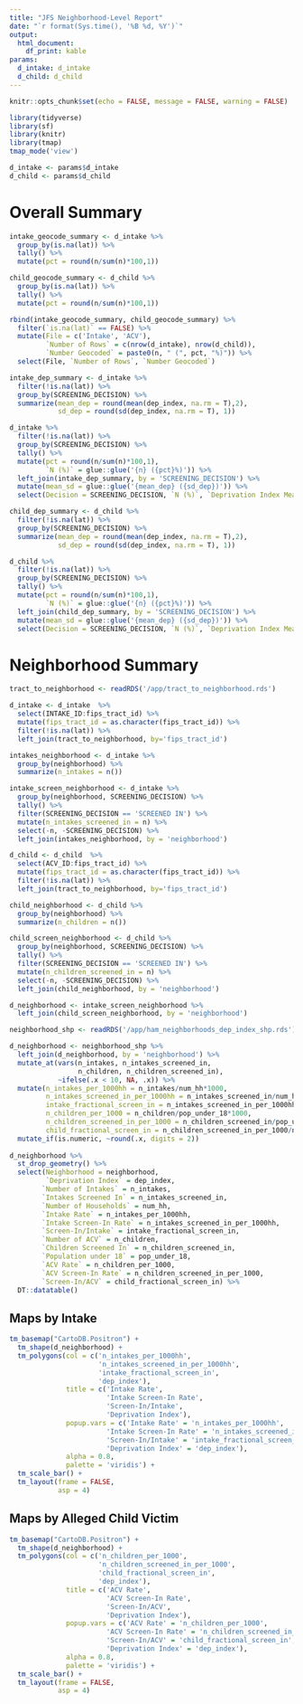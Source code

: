 ```yaml
---
title: "JFS Neighborhood-Level Report"
date: "`r format(Sys.time(), '%B %d, %Y')`"
output: 
  html_document:
    df_print: kable
params: 
  d_intake: d_intake
  d_child: d_child
---
```


```r
knitr::opts_chunk$set(echo = FALSE, message = FALSE, warning = FALSE)

library(tidyverse)
library(sf)
library(knitr)
library(tmap)
tmap_mode('view')
```

```r
d_intake <- params$d_intake
d_child <- params$d_child
```

# Overall Summary

```r
intake_geocode_summary <- d_intake %>% 
  group_by(is.na(lat)) %>% 
  tally() %>% 
  mutate(pct = round(n/sum(n)*100,1))

child_geocode_summary <- d_child %>% 
  group_by(is.na(lat)) %>% 
  tally() %>% 
  mutate(pct = round(n/sum(n)*100,1))

rbind(intake_geocode_summary, child_geocode_summary) %>% 
  filter(`is.na(lat)` == FALSE) %>% 
  mutate(File = c('Intake', 'ACV'), 
         `Number of Rows` = c(nrow(d_intake), nrow(d_child)),
         `Number Geocoded` = paste0(n, " (", pct, "%)")) %>% 
  select(File, `Number of Rows`, `Number Geocoded`)
```



```r
intake_dep_summary <- d_intake %>% 
  filter(!is.na(lat)) %>% 
  group_by(SCREENING_DECISION) %>% 
  summarize(mean_dep = round(mean(dep_index, na.rm = T),2), 
            sd_dep = round(sd(dep_index, na.rm = T), 1))

d_intake %>% 
  filter(!is.na(lat)) %>% 
  group_by(SCREENING_DECISION) %>% 
  tally() %>% 
  mutate(pct = round(n/sum(n)*100,1),
         `N (%)` = glue::glue('{n} ({pct}%)')) %>% 
  left_join(intake_dep_summary, by = 'SCREENING_DECISION') %>% 
  mutate(mean_sd = glue::glue('{mean_dep} ({sd_dep})')) %>% 
  select(Decision = SCREENING_DECISION, `N (%)`, `Deprivation Index Mean (sd) ` = mean_sd)
```

```r
child_dep_summary <- d_child %>% 
  filter(!is.na(lat)) %>% 
  group_by(SCREENING_DECISION) %>% 
  summarize(mean_dep = round(mean(dep_index, na.rm = T),2), 
            sd_dep = round(sd(dep_index, na.rm = T), 1))

d_child %>% 
  filter(!is.na(lat)) %>% 
  group_by(SCREENING_DECISION) %>% 
  tally() %>% 
  mutate(pct = round(n/sum(n)*100,1),
         `N (%)` = glue::glue('{n} ({pct}%)')) %>% 
  left_join(child_dep_summary, by = 'SCREENING_DECISION') %>% 
  mutate(mean_sd = glue::glue('{mean_dep} ({sd_dep})')) %>% 
  select(Decision = SCREENING_DECISION, `N (%)`, `Deprivation Index Mean (sd) ` = mean_sd)
```

# Neighborhood Summary

```r
tract_to_neighborhood <- readRDS('/app/tract_to_neighborhood.rds')

d_intake <- d_intake  %>%
  select(INTAKE_ID:fips_tract_id) %>% 
  mutate(fips_tract_id = as.character(fips_tract_id)) %>% 
  filter(!is.na(lat)) %>% 
  left_join(tract_to_neighborhood, by='fips_tract_id')

intakes_neighborhood <- d_intake %>% 
  group_by(neighborhood) %>% 
  summarize(n_intakes = n())

intake_screen_neighborhood <- d_intake %>% 
  group_by(neighborhood, SCREENING_DECISION) %>% 
  tally() %>% 
  filter(SCREENING_DECISION == 'SCREENED IN') %>% 
  mutate(n_intakes_screened_in = n) %>% 
  select(-n, -SCREENING_DECISION) %>% 
  left_join(intakes_neighborhood, by = 'neighborhood')

d_child <- d_child  %>%
  select(ACV_ID:fips_tract_id) %>% 
  mutate(fips_tract_id = as.character(fips_tract_id)) %>% 
  filter(!is.na(lat)) %>% 
  left_join(tract_to_neighborhood, by='fips_tract_id')

child_neighborhood <- d_child %>% 
  group_by(neighborhood) %>% 
  summarize(n_children = n())

child_screen_neighborhood <- d_child %>% 
  group_by(neighborhood, SCREENING_DECISION) %>% 
  tally() %>% 
  filter(SCREENING_DECISION == 'SCREENED IN') %>% 
  mutate(n_children_screened_in = n) %>% 
  select(-n, -SCREENING_DECISION) %>% 
  left_join(child_neighborhood, by = 'neighborhood')

d_neighborhood <- intake_screen_neighborhood %>% 
  left_join(child_screen_neighborhood, by = 'neighborhood')

neighborhood_shp <- readRDS('/app/ham_neighborhoods_dep_index_shp.rds')

d_neighborhood <- neighborhood_shp %>% 
  left_join(d_neighborhood, by = 'neighborhood') %>% 
  mutate_at(vars(n_intakes, n_intakes_screened_in, 
                 n_children, n_children_screened_in), 
            ~ifelse(.x < 10, NA, .x)) %>% 
  mutate(n_intakes_per_1000hh = n_intakes/num_hh*1000,
         n_intakes_screened_in_per_1000hh = n_intakes_screened_in/num_hh*1000,
         intake_fractional_screen_in = n_intakes_screened_in_per_1000hh/n_intakes_per_1000hh,
         n_children_per_1000 = n_children/pop_under_18*1000,
         n_children_screened_in_per_1000 = n_children_screened_in/pop_under_18*1000,
         child_fractional_screen_in = n_children_screened_in_per_1000/n_children_per_1000) %>%
  mutate_if(is.numeric, ~round(.x, digits = 2))
  
d_neighborhood %>%
  st_drop_geometry() %>% 
  select(Neighborhood = neighborhood, 
         `Deprivation Index` = dep_index,
        `Number of Intakes` = n_intakes, 
        `Intakes Screened In` = n_intakes_screened_in,
        `Number of Households` = num_hh, 
        `Intake Rate` = n_intakes_per_1000hh,
        `Intake Screen-In Rate` = n_intakes_screened_in_per_1000hh,
        `Screen-In/Intake` = intake_fractional_screen_in,
        `Number of ACV` = n_children, 
        `Children Screened In` = n_children_screened_in, 
        `Population under 18` = pop_under_18,
        `ACV Rate` = n_children_per_1000, 
        `ACV Screen-In Rate` = n_children_screened_in_per_1000,
        `Screen-In/ACV` = child_fractional_screen_in) %>% 
  DT::datatable()
```

## Maps by Intake

```r
tm_basemap("CartoDB.Positron") +
  tm_shape(d_neighborhood) +
  tm_polygons(col = c('n_intakes_per_1000hh',
                      'n_intakes_screened_in_per_1000hh',
                      'intake_fractional_screen_in',
                      'dep_index'),
              title = c('Intake Rate',
                        'Intake Screen-In Rate',
                        'Screen-In/Intake',
                        'Deprivation Index'),
              popup.vars = c('Intake Rate' = 'n_intakes_per_1000hh',
                        'Intake Screen-In Rate' = 'n_intakes_screened_in_per_1000hh',
                        'Screen-In/Intake' = 'intake_fractional_screen_in',
                        'Deprivation Index' = 'dep_index'),
              alpha = 0.8,
              palette = 'viridis') +
  tm_scale_bar() +
  tm_layout(frame = FALSE,
            asp = 4)
```

## Maps by Alleged Child Victim

```r
tm_basemap("CartoDB.Positron") +
  tm_shape(d_neighborhood) +
  tm_polygons(col = c('n_children_per_1000',
                      'n_children_screened_in_per_1000',
                      'child_fractional_screen_in',
                      'dep_index'),
              title = c('ACV Rate',
                        'ACV Screen-In Rate',
                        'Screen-In/ACV',
                        'Deprivation Index'),
              popup.vars = c('ACV Rate' = 'n_children_per_1000',
                        'ACV Screen-In Rate' = 'n_children_screened_in_per_1000',
                        'Screen-In/ACV' = 'child_fractional_screen_in',
                        'Deprivation Index' = 'dep_index'),
              alpha = 0.8,
              palette = 'viridis') +
  tm_scale_bar() +
  tm_layout(frame = FALSE,
            asp = 4)
```

